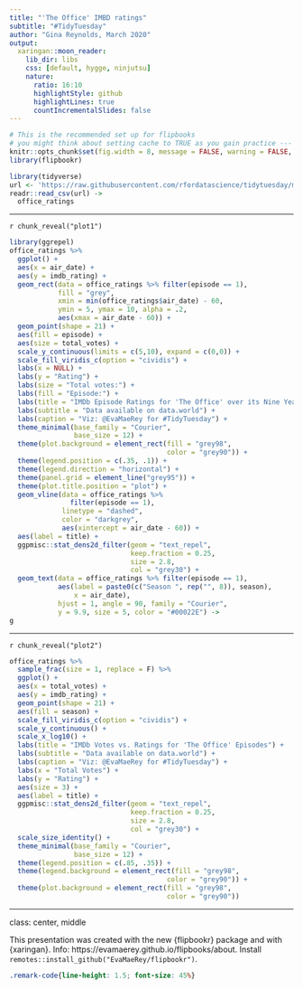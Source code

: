 ```yaml
---
title: "'The Office' IMBD ratings"
subtitle: "#TidyTuesday"
author: "Gina Reynolds, March 2020"
output:
  xaringan::moon_reader:
    lib_dir: libs
    css: [default, hygge, ninjutsu]
    nature:
      ratio: 16:10
      highlightStyle: github
      highlightLines: true
      countIncrementalSlides: false
---
```




```r
# This is the recommended set up for flipbooks
# you might think about setting cache to TRUE as you gain practice --- building flipbooks from scracth can be time consuming
knitr::opts_chunk$set(fig.width = 8, message = FALSE, warning = FALSE, comment = "", cache = T, fig.retina = 3)
library(flipbookr)
```



```r
library(tidyverse)
url <- 'https://raw.githubusercontent.com/rfordatascience/tidytuesday/master/data/2020/2020-03-17/office_ratings.csv'
readr::read_csv(url) ->
  office_ratings
```

---

`r chunk_reveal("plot1")`

```r
library(ggrepel)
office_ratings %>% 
  ggplot() +
  aes(x = air_date) +
  aes(y = imdb_rating) +
  geom_rect(data = office_ratings %>% filter(episode == 1),
            fill = "grey",
            xmin = min(office_ratings$air_date) - 60,
            ymin = 5, ymax = 10, alpha = .2,
            aes(xmax = air_date - 60)) +
  geom_point(shape = 21) +
  aes(fill = episode) +
  aes(size = total_votes) +
  scale_y_continuous(limits = c(5,10), expand = c(0,0)) +
  scale_fill_viridis_c(option = "cividis") +
  labs(x = NULL) + 
  labs(y = "Rating") +
  labs(size = "Total votes:") +
  labs(fill = "Episode:") +
  labs(title = "IMDb Episode Ratings for 'The Office' over its Nine Year Run") +
  labs(subtitle = "Data available on data.world") +
  labs(caption = "Viz: @EvaMaeRey for #TidyTuesday") +
  theme_minimal(base_family = "Courier",
                base_size = 12) +
  theme(plot.background = element_rect(fill = "grey98", 
                                       color = "grey90")) +
  theme(legend.position = c(.35, .1)) +
  theme(legend.direction = "horizontal") +
  theme(panel.grid = element_line("grey95")) +
  theme(plot.title.position = "plot") +
  geom_vline(data = office_ratings %>% 
               filter(episode == 1),
             linetype = "dashed",
             color = "darkgrey",
             aes(xintercept = air_date - 60)) +
  aes(label = title) +
  ggpmisc::stat_dens2d_filter(geom = "text_repel", 
                              keep.fraction = 0.25, 
                              size = 2.8, 
                              col = "grey30") +  
  geom_text(data = office_ratings %>% filter(episode == 1),
            aes(label = paste0(c("Season ", rep("", 8)), season),
                x = air_date),
            hjust = 1, angle = 90, family = "Courier",
            y = 9.9, size = 5, color = "#00022E") ->
g
```

---

`r chunk_reveal("plot2")`


```r
office_ratings %>% 
  sample_frac(size = 1, replace = F) %>% 
  ggplot() +
  aes(x = total_votes) +
  aes(y = imdb_rating) +
  geom_point(shape = 21) +
  aes(fill = season) +
  scale_fill_viridis_c(option = "cividis") +
  scale_y_continuous() +
  scale_x_log10() +
  labs(title = "IMDb Votes vs. Ratings for 'The Office' Episodes") +
  labs(subtitle = "Data available on data.world") +
  labs(caption = "Viz: @EvaMaeRey for #TidyTuesday") +
  labs(x = "Total Votes") +
  labs(y = "Rating") +
  aes(size = 3) +
  aes(label = title) +
  ggpmisc::stat_dens2d_filter(geom = "text_repel", 
                              keep.fraction = 0.25, 
                              size = 2.8, 
                              col = "grey30") +
  scale_size_identity() +  
  theme_minimal(base_family = "Courier",
                base_size = 12) +
  theme(legend.position = c(.85, .35)) +
  theme(legend.background = element_rect(fill = "grey98", 
                                       color = "grey90")) +
  theme(plot.background = element_rect(fill = "grey98", 
                                       color = "grey90")) 

```

---
class: center, middle

This presentation was created with the new {flipbookr} package and with {xaringan}.   Info: https://evamaerey.github.io/flipbooks/about. Install  `remotes::install_github("EvaMaeRey/flipbookr")`.


```css
.remark-code{line-height: 1.5; font-size: 45%}
```

